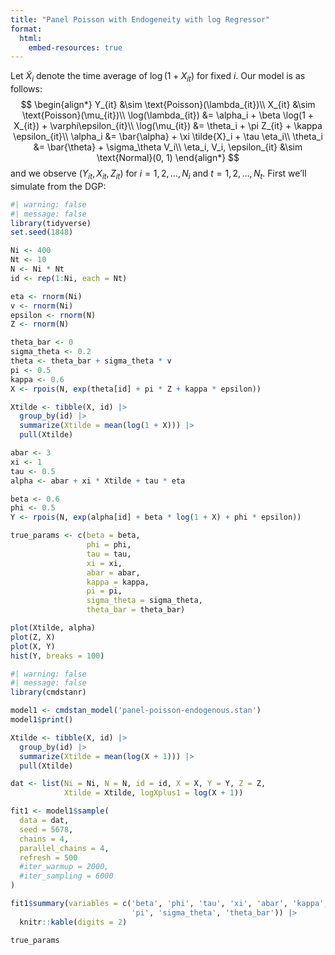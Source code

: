 ```yaml
---
title: "Panel Poisson with Endogeneity with log Regressor"
format: 
  html:
    embed-resources: true
---
```


Let $\tilde{X}_i$ denote the time average of $\log(1 + X_{it})$ for fixed $i$. Our model is as follows:
$$
\begin{align*}
Y_{it} &\sim \text{Poisson}(\lambda_{it})\\
X_{it} &\sim \text{Poisson}(\mu_{it})\\
\log(\lambda_{it}) &= \alpha_i + \beta \log(1 + X_{it}) + \varphi\epsilon_{it}\\
\log(\mu_{it}) &= \theta_i + \pi Z_{it} + \kappa \epsilon_{it}\\
\alpha_i &= \bar{\alpha} + \xi \tilde{X}_i + \tau \eta_i\\
\theta_i &= \bar{\theta} + \sigma_\theta V_i\\
\eta_i, V_i, \epsilon_{it} &\sim \text{Normal}(0, 1)
\end{align*}
$$
and we observe $(Y_{it}, X_{it}, Z_{it})$ for $i = 1, 2, ..., N_i$ and $t = 1, 2, ..., N_t$. First we'll simulate from the DGP:
```r
#| warning: false
#| message: false
library(tidyverse)
set.seed(1848)

Ni <- 400
Nt <- 10
N <- Ni * Nt
id <- rep(1:Ni, each = Nt)

eta <- rnorm(Ni)
v <- rnorm(Ni)
epsilon <- rnorm(N)
Z <- rnorm(N)

theta_bar <- 0
sigma_theta <- 0.2
theta <- theta_bar + sigma_theta * v
pi <- 0.5
kappa <- 0.6 
X <- rpois(N, exp(theta[id] + pi * Z + kappa * epsilon))

Xtilde <- tibble(X, id) |> 
  group_by(id) |> 
  summarize(Xtilde = mean(log(1 + X))) |> 
  pull(Xtilde)

abar <- 3
xi <- 1
tau <- 0.5
alpha <- abar + xi * Xtilde + tau * eta

beta <- 0.6
phi <- 0.5
Y <- rpois(N, exp(alpha[id] + beta * log(1 + X) + phi * epsilon))

true_params <- c(beta = beta, 
                 phi = phi, 
                 tau = tau, 
                 xi = xi, 
                 abar = abar, 
                 kappa = kappa,  
                 pi = pi, 
                 sigma_theta = sigma_theta, 
                 theta_bar = theta_bar)
```

```r
plot(Xtilde, alpha)
plot(Z, X)
plot(X, Y)
hist(Y, breaks = 100)
```

```r
#| warning: false
#| message: false
library(cmdstanr)

model1 <- cmdstan_model('panel-poisson-endogenous.stan')
model1$print()

Xtilde <- tibble(X, id) |> 
  group_by(id) |> 
  summarize(Xtilde = mean(log(X + 1))) |> 
  pull(Xtilde)

dat <- list(Ni = Ni, N = N, id = id, X = X, Y = Y, Z = Z,
            Xtilde = Xtilde, logXplus1 = log(X + 1))

fit1 <- model1$sample(
  data = dat,
  seed = 5678,
  chains = 4,
  parallel_chains = 4,
  refresh = 500
  #iter_warmup = 2000,
  #iter_sampling = 6000
)

fit1$summary(variables = c('beta', 'phi', 'tau', 'xi', 'abar', 'kappa', 
                           'pi', 'sigma_theta', 'theta_bar')) |> 
  knitr::kable(digits = 2)

true_params
```

